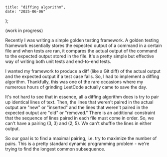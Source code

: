     title: "diffing algorithm",
    date: "2025-06-06"
};

(work in progress)

Recently I was writing a simple golden testing framework. A golden testing
framework essentially stores the expected output of a command in a certain
file and when tests are ran, it compares the actual output of the command
to the expected output stored in the file. It's a pretty simple but
effective way of writing both unit tests and end-to-end tests.

I wanted my framework to produce a diff (like a Git diff) of the actual output
and the expected output if a test case fails. So, I had to implement a
diffing algorithm. Thankfully, this was one of the rare occasions where my
numerous hours of grinding LeetCode actually came to save the day.

It's not hard to see that in essence, all a diffing algorithm does is try to
pair up identical lines of text. Then, the lines that weren't paired in the
actual output are "new" or "inserted" and the lines that weren't paired in
the expected output are "old" or "removed." There is an additional constraint
that the sequence of lines paired in each file must come in order. So, we can't
have a pairing (3, 3) and (2, 5). We can't shuffle the lines in
either output.

So our goal is to find a maximal pairing, i.e. try to maximize the number of
pairs. This is a pretty standard dynamic programming problem - we're trying
to find the longest common subsequence.
